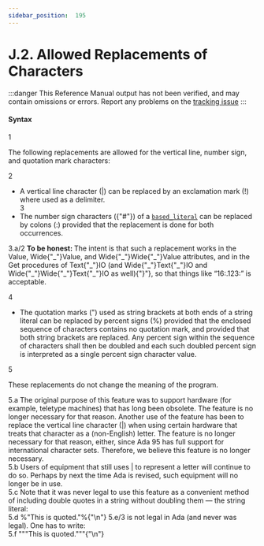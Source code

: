 ```yaml
---
sidebar_position:  195
---
```


# J.2. Allowed Replacements of Characters

:::danger
This Reference Manual output has not been verified,
and may contain omissions or errors.
Report any problems on the [tracking issue](https://github.com/ada-lang-io/ada-lang-io/issues/20)
:::



#### Syntax

<MarginText>1</MarginText>
<p class="Indented2">The following replacements are allowed for the vertical line, number sign, and quotation mark characters: <br /></p>

<MarginText>2</MarginText>
<ul>
<li>A vertical line character (|) can be replaced by an exclamation mark (!) where used as a delimiter.<br /></li>
<MarginText>3</MarginText>
<li>The number sign characters ({"#"}) of a <code><a href="/docs/arm/AA-2/AA-2.4#S0011">based_literal</a></code> can be replaced by colons (:) provided that the replacement is done for both occurrences. <br /></li>
</ul>
<AnnotatedOnly>
<MarginText>3.a/2</MarginText>
<MarginInfo items={["AI95-00285-01"]} />
<Admonition type="aarm" aarm="note">
<b>To be honest: </b>The intent is that such a replacement works in the Value, Wide{"_"}Value, and Wide{"_"}Wide{"_"}Value attributes, and in the Get procedures of Text{"_"}IO (and Wide{"_"}Text{"_"}IO and Wide{"_"}Wide{"_"}Text{"_"}IO as well){"}"}, so that things like &ldquo;16:.123:&rdquo; is acceptable. <br />
</Admonition>
</AnnotatedOnly>

<MarginText>4</MarginText>
<ul>
<li>The quotation marks (") used as string brackets at both ends of a string literal can be replaced by percent signs (%) provided that the enclosed sequence of characters contains no quotation mark, and provided that both string brackets are replaced. Any percent sign within the sequence of characters shall then be doubled and each such doubled percent sign is interpreted as a single percent sign character value. <br /></li>
</ul>
<MarginText>5</MarginText>
<p class="Indented2">These replacements do not change the meaning of the program. <br /></p>

<AnnotatedOnly>
<MarginText>5.a</MarginText>
<Admonition type="aarm" aarm="reason">
<b></b>The original purpose of this feature was to support hardware (for example, teletype machines) that has long been obsolete. The feature is no longer necessary for that reason. Another use of the feature has been to replace the vertical line character (|) when using certain hardware that treats that character as a (non-English) letter. The feature is no longer necessary for that reason, either, since Ada 95 has full support for international character sets. Therefore, we believe this feature is no longer necessary.<br />
</Admonition>
</AnnotatedOnly>

<AnnotatedOnly>
<MarginText>5.b</MarginText>
<Admonition type="aarm" aarm="note">
Users of equipment that still uses | to represent a letter will continue to do so. Perhaps by next the time Ada is revised, such equipment will no longer be in use.<br />
</Admonition>
</AnnotatedOnly>

<AnnotatedOnly>
<MarginText>5.c</MarginText>
<Admonition type="aarm" aarm="note">
Note that it was never legal to use this feature as a convenient method of including double quotes in a string without doubling them &mdash; the string literal: <br />
</Admonition>
</AnnotatedOnly>

<AnnotatedOnly>
<MarginText>5.d</MarginText>
<CodeBlock language="ada">
%"This is quoted."%{"\n"}

</CodeBlock>
</AnnotatedOnly>
<AnnotatedOnly>
<MarginText>5.e/3</MarginText>
<MarginInfo items={["AI05-0248-1"]} />
<Admonition type="aarm" aarm="note">
is not legal in Ada (and never was legal). One has to write: <br />
</Admonition>
</AnnotatedOnly>

<AnnotatedOnly>
<MarginText>5.f</MarginText>
<CodeBlock language="ada">
"""This is quoted."""{"\n"}

</CodeBlock>
</AnnotatedOnly>
